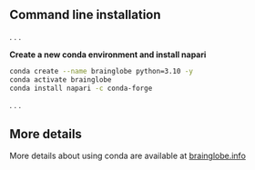## Command line installation

. . .

**Create a new conda environment and install napari**
```bash
conda create --name brainglobe python=3.10 -y
conda activate brainglobe
conda install napari -c conda-forge
```

. . .

::: {.callout-tip}
## More details

More details about using conda are available at [brainglobe.info](https://brainglobe.info/documentation/setting-up/conda.html){preview-link="true"}
:::
